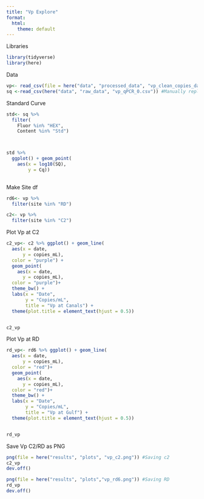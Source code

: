 ```yaml
---
title: "Vp Explore"
format:
  html:
    theme: default
---
```


Libraries
```r
library(tidyverse)
library(here)
```

Data
```r
vp<- read_csv(file = here("data", "processed_data", "vp_clean_copies_date.csv")) #This file had dates manually added
sq <-read_csv(here("data", "raw_data", "vp_qPCR_0.csv")) #Manually replaced NaN with 0 for no amplifcation 
```
Standard Curve
```r
std<- sq %>%
  filter(
    Fluor %in% "HEX",
    Content %in% "Std")



std %>%
  ggplot() + geom_point(
    aes(x = log10(SQ),
        y = Cq))
  
```


Make Site df
```r
rd6<- vp %>%
  filter(site %in% "RD")

c2<- vp %>%
  filter(site %in% "C2")
```

Plot Vp at C2
```r
c2_vp<- c2 %>% ggplot() + geom_line(
  aes(x = date,
      y = copies_mL),
  color = "purple") +
  geom_point(
    aes(x = date,
      y = copies_mL),
  color = "purple")+
  theme_bw() +
  labs(x = "Date",
       y = "Copies/mL",
       title = "Vp at Canals") +
  theme(plot.title = element_text(hjust = 0.5))


c2_vp
```

Plot Vp at RD
```r
rd_vp<- rd6 %>% ggplot() + geom_line(
  aes(x = date,
      y = copies_mL),
  color = "red")+
  geom_point(
    aes(x = date,
      y = copies_mL),
  color = "red")+
  theme_bw() +
  labs(x = "Date",
       y = "Copies/mL",
       title = "Vp at Gulf") +
  theme(plot.title = element_text(hjust = 0.5))


rd_vp
```

Save Vp C2/RD as PNG
```r
png(file = here("results", "plots", "vp_c2.png")) #Saving c2
c2_vp
dev.off()

png(file = here("results", "plots","vp_rd6.png")) #Saving RD
rd_vp
dev.off()
```




